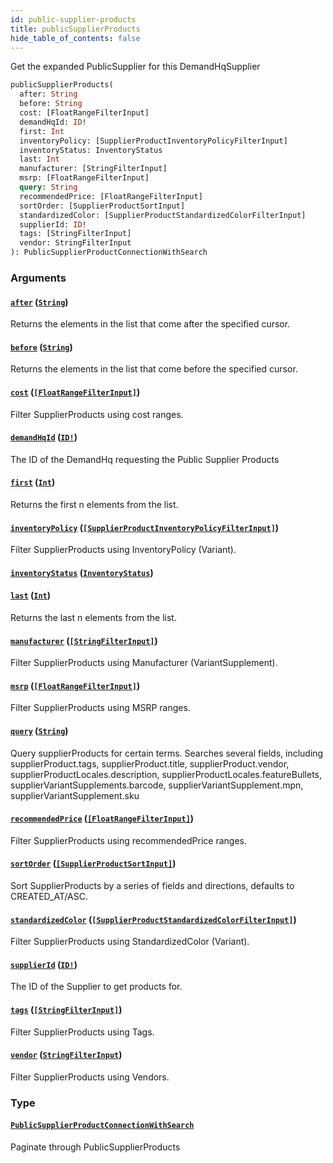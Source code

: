 ```yaml
---
id: public-supplier-products
title: publicSupplierProducts
hide_table_of_contents: false
---
```



Get the expanded PublicSupplier for this DemandHqSupplier

```graphql
publicSupplierProducts(
  after: String
  before: String
  cost: [FloatRangeFilterInput]
  demandHqId: ID!
  first: Int
  inventoryPolicy: [SupplierProductInventoryPolicyFilterInput]
  inventoryStatus: InventoryStatus
  last: Int
  manufacturer: [StringFilterInput]
  msrp: [FloatRangeFilterInput]
  query: String
  recommendedPrice: [FloatRangeFilterInput]
  sortOrder: [SupplierProductSortInput]
  standardizedColor: [SupplierProductStandardizedColorFilterInput]
  supplierId: ID!
  tags: [StringFilterInput]
  vendor: StringFilterInput
): PublicSupplierProductConnectionWithSearch
```


### Arguments

#### [`after`](#) ([`String`](/demand/api/graphql-admin/reference/scalars/string))

Returns the elements in the list that come after the specified cursor.


#### [`before`](#) ([`String`](/demand/api/graphql-admin/reference/scalars/string))

Returns the elements in the list that come before the specified cursor.


#### [`cost`](#) ([`[FloatRangeFilterInput]`](/demand/api/graphql-admin/reference/inputs/float-range-filter-input))

Filter SupplierProducts using cost ranges.


#### [`demandHqId`](#) ([`ID!`](/demand/api/graphql-admin/reference/scalars/id))

The ID of the DemandHq requesting the Public Supplier Products


#### [`first`](#) ([`Int`](/demand/api/graphql-admin/reference/scalars/int))

Returns the first n elements from the list.


#### [`inventoryPolicy`](#) ([`[SupplierProductInventoryPolicyFilterInput]`](/demand/api/graphql-admin/reference/inputs/supplier-product-inventory-policy-filter-input))

Filter SupplierProducts using InventoryPolicy (Variant).


#### [`inventoryStatus`](#) ([`InventoryStatus`](/demand/api/graphql-admin/reference/enums/inventory-status))




#### [`last`](#) ([`Int`](/demand/api/graphql-admin/reference/scalars/int))

Returns the last n elements from the list.


#### [`manufacturer`](#) ([`[StringFilterInput]`](/demand/api/graphql-admin/reference/inputs/string-filter-input))

Filter SupplierProducts using Manufacturer (VariantSupplement).


#### [`msrp`](#) ([`[FloatRangeFilterInput]`](/demand/api/graphql-admin/reference/inputs/float-range-filter-input))

Filter SupplierProducts using MSRP ranges.


#### [`query`](#) ([`String`](/demand/api/graphql-admin/reference/scalars/string))

Query supplierProducts for certain terms. Searches several fields, including
supplierProduct.tags, supplierProduct.title, supplierProduct.vendor,
supplierProductLocales.description, supplierProductLocales.featureBullets,
supplierVariantSupplements.barcode, supplierVariantSupplement.mpn,
supplierVariantSupplement.sku


#### [`recommendedPrice`](#) ([`[FloatRangeFilterInput]`](/demand/api/graphql-admin/reference/inputs/float-range-filter-input))

Filter SupplierProducts using recommendedPrice ranges.


#### [`sortOrder`](#) ([`[SupplierProductSortInput]`](/demand/api/graphql-admin/reference/inputs/supplier-product-sort-input))

Sort SupplierProducts by a series of fields and directions, defaults to CREATED_AT/ASC.


#### [`standardizedColor`](#) ([`[SupplierProductStandardizedColorFilterInput]`](/demand/api/graphql-admin/reference/inputs/supplier-product-standardized-color-filter-input))

Filter SupplierProducts using StandardizedColor (Variant).


#### [`supplierId`](#) ([`ID!`](/demand/api/graphql-admin/reference/scalars/id))

The ID of the Supplier to get products for.


#### [`tags`](#) ([`[StringFilterInput]`](/demand/api/graphql-admin/reference/inputs/string-filter-input))

Filter SupplierProducts using Tags.


#### [`vendor`](#) ([`StringFilterInput`](/demand/api/graphql-admin/reference/inputs/string-filter-input))

Filter SupplierProducts using Vendors.


### Type

#### [`PublicSupplierProductConnectionWithSearch`](/demand/api/graphql-admin/reference/objects/public-supplier-product-connection-with-search)

Paginate through PublicSupplierProducts




